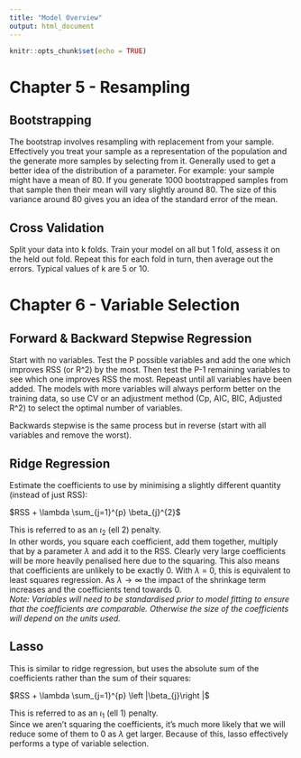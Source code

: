 ```yaml
---
title: "Model Overview"
output: html_document
---
```


```r
knitr::opts_chunk$set(echo = TRUE)
```

# Chapter 5 - Resampling

## Bootstrapping
The bootstrap involves resampling with replacement from your sample. Effectively you treat your sample as a representation of the population and the generate more samples by selecting from it. 
Generally used to get a better idea of the distribution of a parameter. For example: your sample might have a mean of 80. If you generate 1000 bootstrapped samples from that sample then their mean will vary slightly around 80. The size of this variance around 80 gives you an idea of the standard error of the mean.

## Cross Validation
Split your data into k folds. Train your model on all but 1 fold, assess it on the held out fold. Repeat this for each fold in turn, then average out the errors.
Typical values of k are 5 or 10.


# Chapter 6 - Variable Selection

## Forward & Backward Stepwise Regression
Start with no variables. Test the P possible variables and add the one which improves RSS (or R^2) by the most. Then test the P-1 remaining variables to see which one improves RSS the most. Repeast until all variables have been added. 
The models with more variables will always perform better on the training data, so use CV or an adjustment method (Cp, AIC, BIC, Adjusted R^2) to select the optimal number of variables.

Backwards stepwise is the same process but in reverse (start with all variables and remove the worst). 


## Ridge Regression
Estimate the coefficients to use by minimising a slightly different quantity (instead of just RSS):  

$RSS + \lambda \sum_{j=1}^{p} \beta_{j}^{2}$

This is referred to as an $\iota_{2}$ (ell 2) penalty.  
In other words, you square each coefficient, add them together, multiply that by a parameter $\lambda$ and add it to the RSS. Clearly very large coefficients will be more heavily penalised here due to the squaring. This also means that coefficients are unlikely to be exactly 0. With $\lambda$ = 0, this is equivalent to least squares regression. As $\lambda \rightarrow \infty$ the impact of the shrinkage term increases and the coefficients tend towards 0.  
*Note: Variables will need to be standardised prior to model fitting to ensure that the coefficients are comparable. Otherwise the size of the coefficients will depend on the units used.*

## Lasso 
This is similar to ridge regression, but uses the absolute sum of the coefficients rather than the sum of their squares:

$RSS + \lambda \sum_{j=1}^{p} \left |\beta_{j}\right |$

This is referred to as an $\iota_{1}$ (ell 1) penalty.  
Since we aren't squaring the coefficients, it's much more likely that we will reduce some of them to 0 as $\lambda$ get larger. Because of this, lasso effectively performs a type of variable selection.


